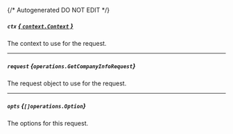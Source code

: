 {/* Autogenerated DO NOT EDIT  */}

##### `ctx` [*{ `context.Context` }*](https://pkg.go.dev/context#Context)
The context to use for the request.

---
##### `request` *{`operations.GetCompanyInfoRequest`}*
The request object to use for the request.
<Collapsible openLabel={Labels.showProperties} closeLabel={Labels.hideProperties}>
    <GetCompanyInfoRequest/>
</Collapsible>

---
##### `opts` *{`[]operations.Option`}*
The options for this request.


